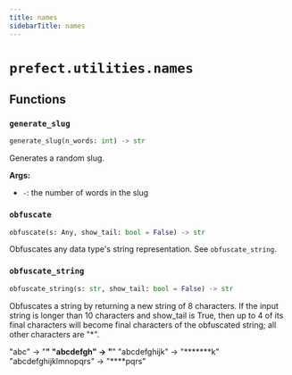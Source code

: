 ```yaml
---
title: names
sidebarTitle: names
---
```


# `prefect.utilities.names`

## Functions

### `generate_slug` <sup><a href="https://github.com/prefecthq/prefect/blob/main/src/prefect/utilities/names.py#L29" target="_blank"><Icon icon="github" style="width: 14px; height: 14px;" /></a></sup>

```python
generate_slug(n_words: int) -> str
```


Generates a random slug.

**Args:**
- `-`: the number of words in the slug


### `obfuscate` <sup><a href="https://github.com/prefecthq/prefect/blob/main/src/prefect/utilities/names.py#L45" target="_blank"><Icon icon="github" style="width: 14px; height: 14px;" /></a></sup>

```python
obfuscate(s: Any, show_tail: bool = False) -> str
```


Obfuscates any data type's string representation. See `obfuscate_string`.


### `obfuscate_string` <sup><a href="https://github.com/prefecthq/prefect/blob/main/src/prefect/utilities/names.py#L55" target="_blank"><Icon icon="github" style="width: 14px; height: 14px;" /></a></sup>

```python
obfuscate_string(s: str, show_tail: bool = False) -> str
```


Obfuscates a string by returning a new string of 8 characters. If the input
string is longer than 10 characters and show_tail is True, then up to 4 of
its final characters will become final characters of the obfuscated string;
all other characters are "*".

"abc"      -> "********"
"abcdefgh" -> "********"
"abcdefghijk" -> "*******k"
"abcdefghijklmnopqrs" -> "****pqrs"


